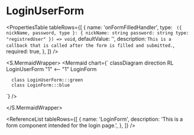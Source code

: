 

<Meta title="ApplicationModel/Components/Pages/Login/LoginUserForm/docs" />

# LoginUserForm

<ComponentInfoTable
  name="LoginUserForm"
  description="This is a user login form."
  source="components/pages/login/login-user-form"
/>

<PropertiesTable
  tableRows={[
    {
      name: 'onFormFilledHandler',
      type: ` ({
            nickName,
            password,
            type
          }: {
            nickName: string
            password: string
            type: "registredUser"
          }) => void`,
      defaultValue: '',
      description: `This is a callback that is called after the form is filled and submitted.`,
      required: true,
    },
  ]}
/>

<S.MermaidWrapper>
<Mermaid
  chart={`
     classDiagram
     direction RL
      LoginUserForm "1" <-- "1" LoginForm

      class LoginUserForm:::green
      class LoginForm:::blue

`}
/>

</S.MermaidWrapper>

<ReferenceList
  tableRows={[
    {
      name: 'LoginForm',
      description: 'This is a form component intended for the login page.',
    },
  ]}
/>

